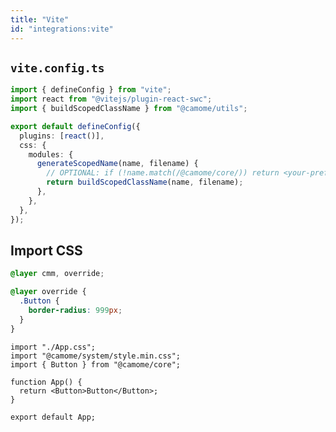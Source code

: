 ```yaml
---
title: "Vite"
id: "integrations:vite"
---
```


## `vite.config.ts`

```ts:vite.config.ts
import { defineConfig } from "vite";
import react from "@vitejs/plugin-react-swc";
import { buildScopedClassName } from "@camome/utils";

export default defineConfig({
  plugins: [react()],
  css: {
    modules: {
      generateScopedName(name, filename) {
        // OPTIONAL: if (!name.match(/@camome/core/)) return <your-preference>
        return buildScopedClassName(name, filename);
      },
    },
  },
});
```

## Import CSS

```css:App.css
@layer cmm, override;

@layer override {
  .Button {
    border-radius: 999px;
  }
}
```

```tsx:App.tsx
import "./App.css";
import "@camome/system/style.min.css";
import { Button } from "@camome/core";

function App() {
  return <Button>Button</Button>;
}

export default App;
```
